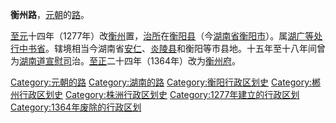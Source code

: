 '''衡州路'''，[[元朝|元朝]]的[[路_(行政区划)|路]]。

[[至元_(忽必烈)|至元]]十四年（1277年）改[[衡州|衡州]]置，[[治所|治所]]在[[衡阳县|衡阳县]]（今[[湖南省|湖南省]][[衡阳市|衡阳市]]）。属[[湖广等处行中书省|湖广等处行中书省]]。辖境相当今湖南省[[安仁县|安仁]]、[[炎陵县|炎陵县]]和衡阳等市县地。十五年至十八年间曾为[[湖南道宣慰司|湖南道宣慰司]]治。[[至正|至正]]二十四年（1364年）改为[[衡州府|衡州府]]。

{{元朝行政区划|nocat}}
{{元朝行政区划小作品}}
{{DEFAULTSORT:H}}
[[Category:元朝的路|Category:元朝的路]]
[[Category:湖南的路|Category:湖南的路]]
[[Category:衡阳行政区划史|Category:衡阳行政区划史]]
[[Category:郴州行政区划史|Category:郴州行政区划史]]
[[Category:株洲行政区划史|Category:株洲行政区划史]]
[[Category:1277年建立的行政区划|Category:1277年建立的行政区划]]
[[Category:1364年废除的行政区划|Category:1364年废除的行政区划]]